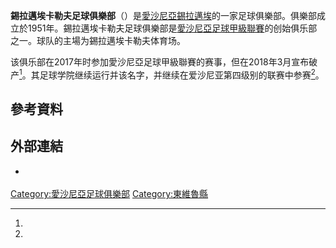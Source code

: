 {{NoteTA
|G1=足球
|T=zh-cn:锡拉迈埃卡勒夫足球俱乐部;zh-hk:施拿美卡勒夫足球會;zh-tw:錫拉邁埃卡勒夫足球俱樂部;
|1=zh-cn:锡拉迈埃卡勒夫;zh-hk:施拿美卡勒夫;zh-tw:錫拉邁埃卡勒夫;
}}
{{Infobox football club
| clubname  = 施拿美卡勒夫
| image     = 
| fullname  = 錫拉邁埃卡勒夫足球俱樂部<br/>{{lang|et|Jalgpalliklubi Sillamäe Kalev}}
| founded   = 1951年
| city      = [[錫拉邁埃|錫拉邁埃]]
| ground    = {{link-et|锡拉迈埃卡勒夫体育场|Sillamäe Kalevi staadion}}
| capacity  = 800
| chairman  = Aleksandr Starodubtsev
| manager   = Vadym Dobizha
| league    = II liiga
| season    = 2017
| position  = 愛沙甲，第 10 位（降級）
| pattern_la1=_blueline | pattern_b1= |pattern_ra1=_blueline
| leftarm1=FFFFFF | body1=FFFFFF | rightarm1=FFFFFF | shorts1=FFFFFF | socks1=FFFFFF
| pattern_la2=_shoulder_stripes_white_stripes|pattern_b2=|pattern_ra2=_shoulder_stripes_white_stripes
| leftarm2=00008B|body2=00008B|rightarm2=00008B|shorts2=00008B|socks2=00008B
| website= http://fcsillamae.ee/
}}
'''錫拉邁埃卡勒夫足球俱樂部'''（{{lang-et|Jalgpalliklubi Sillamäe Kalev}}）是[[愛沙尼亞|愛沙尼亞]][[錫拉邁埃|錫拉邁埃]]的一家足球俱樂部。俱樂部成立於1951年。錫拉邁埃卡勒夫足球俱樂部是[[愛沙尼亞足球甲級聯賽|愛沙尼亞足球甲級聯賽]]的创始俱乐部之一。球队的主場为錫拉邁埃卡勒夫体育场。

该俱乐部在2017年时参加愛沙尼亞足球甲級聯賽的赛事，但在2018年3月宣布破产<ref name="Nael"/>。其足球学院继续运行并该名字，并继续在爱沙尼亚第四级别的联赛中参赛<ref name="Voolaid"/>。

== 參考資料 ==
{{Reflist|30em|refs=
<ref name="Nael">{{cite web | url = https://sport.err.ee/690179/kohus-kuulutas-valja-sillamae-kalevi-pankroti | title = Kohus kuulutas välja Sillamäe Kalevi pankroti | author = Nael, Merili | language = et | publisher = ERR | date = 2018-03-16 | accessdate = 2021-12-23 | archive-date = 2021-11-27 | archive-url = https://web.archive.org/web/20211127122219/https://sport.err.ee/690179/kohus-kuulutas-valja-sillamae-kalevi-pankroti | dead-url = no }}</ref>

<ref name="Voolaid">{{cite web | url = https://soccernet.ee/artikkel/sillamae-pankrot-uut-hooaega-ei-mojuta-jalgpallikool-sillamae-kalev-mangib-planeeritult-teist-liigat | title = Sillamäe pankrot uut hooaega ei mõjuta: jalgpallikool Sillamäe Kalev mängib planeeritult teist liigat | author = Voolaid, Rasmus | language = et | publisher = soccernet.ee | date = 2018-03-16 | accessdate = 2021-12-23 | archive-date = 2021-12-25 | archive-url = https://web.archive.org/web/20211225145315/https://soccernet.ee/artikkel/sillamae-pankrot-uut-hooaega-ei-mojuta-jalgpallikool-sillamae-kalev-mangib-planeeritult-teist-liigat | dead-url = no }}</ref>
}}

== 外部連結 ==
* {{Official website|http://fcsillamae.ee/}} {{ru}}

[[Category:愛沙尼亞足球俱樂部|Category:愛沙尼亞足球俱樂部]]
[[Category:東維魯縣|Category:東維魯縣]]